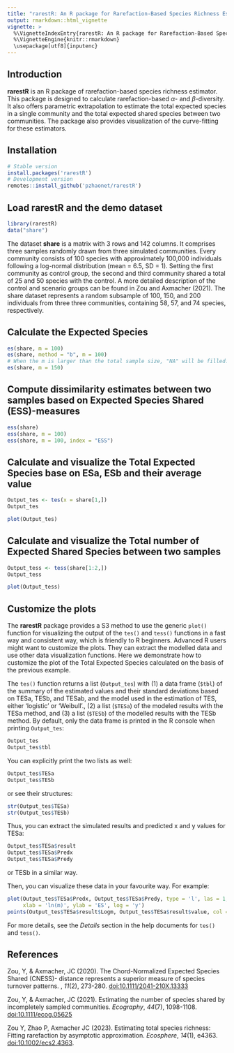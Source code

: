 ```yaml
---
title: "rarestR: An R package for Rarefaction-Based Species Richness Estimator"
output: rmarkdown::html_vignette
vignette: >
  %\VignetteIndexEntry{rarestR: An R package for Rarefaction-Based Species Richness Estimator}
  %\VignetteEngine{knitr::rmarkdown}
  \usepackage[utf8]{inputenc}
---
```


## Introduction

**rarestR** is an R package of rarefaction-based species richness estimator. This package is designed to calculate rarefaction-based $\alpha$- and $\beta$-diversity. It also offers parametric extrapolation to estimate the total expected species in a single community and the total expected shared species between two communities. The package also provides visualization of the curve-fitting for these estimators.

## Installation

```r
# Stable version
install.packages('rarestR')
# Development version
remotes::install_github('pzhaonet/rarestR')
```

## Load rarestR and the demo dataset

```r
library(rarestR)
data("share")
```

The dataset **share** is a matrix with 3 rows and 142 columns. It comprises three samples randomly drawn from three simulated communities. Every community consists of 100 species with approximately 100,000 individuals following a log-normal distribution (mean = 6.5, SD = 1). Setting the first community as control group, the second and third community shared a total of 25 and 50 species with the control. A more detailed description of the control and scenario groups can be found in Zou and Axmacher (2021). The share dataset represents a random subsample of 100, 150, and 200 individuals from three three communities, containing 58, 57, and 74 species, respectively.

## Calculate the Expected Species

```r
es(share, m = 100)
es(share, method = "b", m = 100)
# When the m is larger than the total sample size, "NA" will be filled:
es(share, m = 150)
```

## Compute dissimilarity estimates between two samples based on Expected Species Shared (ESS)-measures

```r
ess(share)
ess(share, m = 100)
ess(share, m = 100, index = "ESS")
```

## Calculate and visualize the Total Expected Species base on ESa, ESb and their average value

```r
Output_tes <- tes(x = share[1,])
Output_tes
```

```r
plot(Output_tes)
```

## Calculate and visualize the Total number of Expected Shared Species between two samples

```r
Output_tess <- tess(share[1:2,])
Output_tess
```

```r
plot(Output_tess)
```

## Customize the plots

The **rarestR** package provides a S3 method to use the generic `plot()` function for visualizing the output of the `tes()` and `tess()` functions in a fast way and consistent way, which is friendly to R beginners. Advanced R users might want to customize the plots. They can extract the modelled data and use other data visualization functions. Here we demonstrate how to customize the plot of the Total Expected Species calculated on the basis of the previous example.

The `tes()` function returns a list (`Output_tes`) with (1) a data frame (`$tbl`) of the summary of the estimated values and their standard deviations based on TESa, TESb, and TESab, and the model used in the estimation of TES, either 'logistic' or 'Weibull'., (2) a list (`$TESa`) of the modeled results with the TESa method, and (3) a list (`$TESb`) of the modelled results with the TESb method. By default, only the data frame is printed in the R console when printing `Output_tes`:

```r
Output_tes
Output_tes$tbl
```

You can explicitly print the two lists as well:

```r
Output_tes$TESa
Output_tes$TESb
```

or see their structures:

```r
str(Output_tes$TESa)
str(Output_tes$TESb)
```

Thus, you can extract the simulated results and predicted x and y values for TESa:

```r
Output_tes$TESa$result
Output_tes$TESa$Predx
Output_tes$TESa$Predy
```

or TESb in a similar way.

Then, you can visualize these data in your favourite way. For example:

```r
plot(Output_tes$TESa$Predx, Output_tes$TESa$Predy, type = 'l', las = 1, 
     xlab = 'ln(m)', ylab = 'ES', log = 'y')
points(Output_tes$TESa$result$Logm, Output_tes$TESa$result$value, col = 'blue')
```

For more details, see the *Details* section in the help documents for `tes()` and `tess()`.

## References

Zou, Y, & Axmacher, JC (2020). The Chord-Normalized Expected Species Shared (CNESS)- distance represents a superior measure of species turnover patterns. , *11*(2), 273-280. [doi:10.1111/2041-210X.13333](https://doi.org/10.1111/2041-210X.13333)

Zou, Y, & Axmacher, JC (2021). Estimating the number of species shared by incompletely sampled communities. _Ecography_, *44*(7), 1098-1108. [doi:10.1111/ecog.05625]( https://doi.org/10.1111/ecog.05625)

Zou Y, Zhao P, Axmacher JC (2023). Estimating total species richness: Fitting rarefaction by asymptotic approximation.  _Ecosphere_, *14*(1), e4363. [doi:10.1002/ecs2.4363](https://doi.org/10.1002/ecs2.4363).
